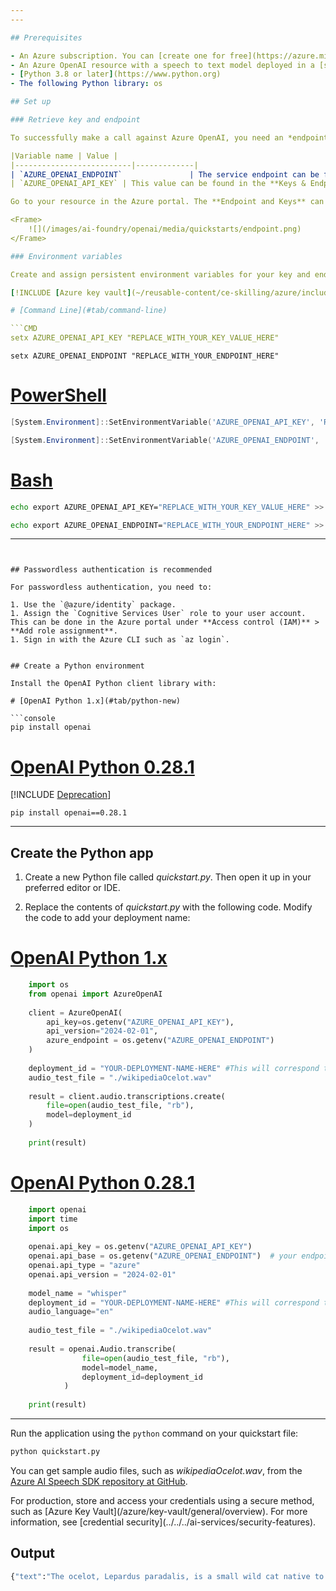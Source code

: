 ```yaml
---
---

## Prerequisites

- An Azure subscription. You can [create one for free](https://azure.microsoft.com/free/cognitive-services?azure-portal=true).
- An Azure OpenAI resource with a speech to text model deployed in a [supported region](../concepts/models.md?tabs=standard-audio#standard-deployment-regional-models-by-endpoint). For more information, see [Create a resource and deploy a model with Azure OpenAI](../how-to/create-resource).
- [Python 3.8 or later](https://www.python.org)
- The following Python library: os

## Set up

### Retrieve key and endpoint

To successfully make a call against Azure OpenAI, you need an *endpoint* and a *key*.

|Variable name | Value |
|--------------------------|-------------|
| `AZURE_OPENAI_ENDPOINT`               | The service endpoint can be found in the **Keys & Endpoint** section when examining your resource from the Azure portal. Alternatively, you can find the endpoint via the **Deployments** page in Azure AI Foundry portal. An example endpoint is: `https://docs-test-001.openai.azure.com/`.|
| `AZURE_OPENAI_API_KEY` | This value can be found in the **Keys & Endpoint** section when examining your resource from the Azure portal. You can use either `KEY1` or `KEY2`.|

Go to your resource in the Azure portal. The **Endpoint and Keys** can be found in the **Resource Management** section. Copy your endpoint and access key as you'll need both for authenticating your API calls. You can use either `KEY1` or `KEY2`. Always having two keys allows you to securely rotate and regenerate keys without causing a service disruption.

<Frame>
    ![](/images/ai-foundry/openai/media/quickstarts/endpoint.png)
</Frame>

### Environment variables

Create and assign persistent environment variables for your key and endpoint.

[!INCLUDE [Azure key vault](~/reusable-content/ce-skilling/azure/includes/ai-services/security/azure-key-vault)]

# [Command Line](#tab/command-line)

```CMD
setx AZURE_OPENAI_API_KEY "REPLACE_WITH_YOUR_KEY_VALUE_HERE" 
```

```CMD
setx AZURE_OPENAI_ENDPOINT "REPLACE_WITH_YOUR_ENDPOINT_HERE" 
```

# [PowerShell](#tab/powershell)

```powershell
[System.Environment]::SetEnvironmentVariable('AZURE_OPENAI_API_KEY', 'REPLACE_WITH_YOUR_KEY_VALUE_HERE', 'User')
```

```powershell
[System.Environment]::SetEnvironmentVariable('AZURE_OPENAI_ENDPOINT', 'REPLACE_WITH_YOUR_ENDPOINT_HERE', 'User')
```

# [Bash](#tab/bash)

```Bash
echo export AZURE_OPENAI_API_KEY="REPLACE_WITH_YOUR_KEY_VALUE_HERE" >> /etc/environment && source /etc/environment
```

```Bash
echo export AZURE_OPENAI_ENDPOINT="REPLACE_WITH_YOUR_ENDPOINT_HERE" >> /etc/environment && source /etc/environment
```
---
```


## Passwordless authentication is recommended

For passwordless authentication, you need to:

1. Use the `@azure/identity` package.
1. Assign the `Cognitive Services User` role to your user account. This can be done in the Azure portal under **Access control (IAM)** > **Add role assignment**.
1. Sign in with the Azure CLI such as `az login`.


## Create a Python environment

Install the OpenAI Python client library with:

# [OpenAI Python 1.x](#tab/python-new)

```console
pip install openai
```

# [OpenAI Python 0.28.1](#tab/python)

[!INCLUDE [Deprecation](../includes/deprecation)]

```console
pip install openai==0.28.1
```

---

## Create the Python app

1. Create a new Python file called *quickstart.py*. Then open it up in your preferred editor or IDE.

1. Replace the contents of *quickstart.py* with the following code. Modify the code to add your deployment name:

# [OpenAI Python 1.x](#tab/python-new)

```python
    import os
    from openai import AzureOpenAI
        
    client = AzureOpenAI(
        api_key=os.getenv("AZURE_OPENAI_API_KEY"),  
        api_version="2024-02-01",
        azure_endpoint = os.getenv("AZURE_OPENAI_ENDPOINT")
    )
    
    deployment_id = "YOUR-DEPLOYMENT-NAME-HERE" #This will correspond to the custom name you chose for your deployment when you deployed a model."
    audio_test_file = "./wikipediaOcelot.wav"
    
    result = client.audio.transcriptions.create(
        file=open(audio_test_file, "rb"),            
        model=deployment_id
    )
    
    print(result)
```

# [OpenAI Python 0.28.1](#tab/python)

```python
    import openai
    import time
    import os
    
    openai.api_key = os.getenv("AZURE_OPENAI_API_KEY")
    openai.api_base = os.getenv("AZURE_OPENAI_ENDPOINT")  # your endpoint should look like the following https://YOUR_RESOURCE_NAME.openai.azure.com/
    openai.api_type = "azure"
    openai.api_version = "2024-02-01"
    
    model_name = "whisper"
    deployment_id = "YOUR-DEPLOYMENT-NAME-HERE" #This will correspond to the custom name you chose for your deployment when you deployed a model."
    audio_language="en"
    
    audio_test_file = "./wikipediaOcelot.wav"
    
    result = openai.Audio.transcribe(
                file=open(audio_test_file, "rb"),            
                model=model_name,
                deployment_id=deployment_id
            )
    
    print(result)
```

---

Run the application using the `python` command on your quickstart file:

```python
python quickstart.py
```

You can get sample audio files, such as *wikipediaOcelot.wav*, from the [Azure AI Speech SDK repository at GitHub](https://github.com/Azure-Samples/cognitive-services-speech-sdk/tree/master/sampledata/audiofiles).

<Info>
For production, store and access your credentials using a secure method, such as [Azure Key Vault](/azure/key-vault/general/overview). For more information, see [credential security](../../../ai-services/security-features).
</Info>

## Output

```python
{"text":"The ocelot, Lepardus paradalis, is a small wild cat native to the southwestern United States, Mexico, and Central and South America. This medium-sized cat is characterized by solid black spots and streaks on its coat, round ears, and white neck and undersides. It weighs between 8 and 15.5 kilograms, 18 and 34 pounds, and reaches 40 to 50 centimeters 16 to 20 inches at the shoulders. It was first described by Carl Linnaeus in 1758. Two subspecies are recognized, L. p. paradalis and L. p. mitis. Typically active during twilight and at night, the ocelot tends to be solitary and territorial. It is efficient at climbing, leaping, and swimming. It preys on small terrestrial mammals such as armadillo, opossum, and lagomorphs."}
```
